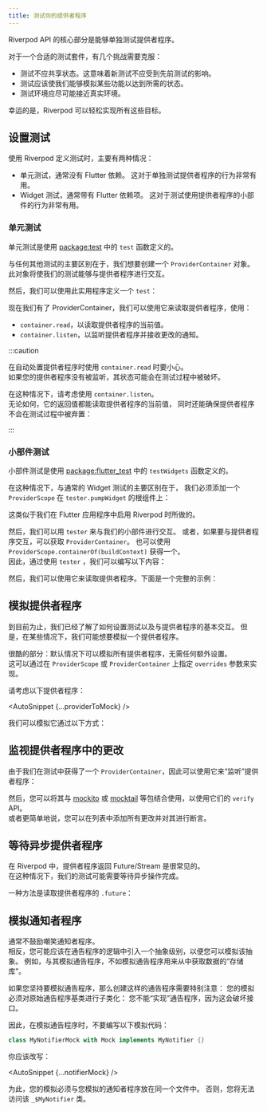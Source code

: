 ```yaml
---
title: 测试你的提供者程序
---
```



<!---
A core part of the Riverpod API is the ability to test your providers in isolation.
-->
Riverpod API 的核心部分是能够单独测试提供者程序。

<!---
For a proper test suite, there are a few challenges to overcome:
-->
对于一个合适的测试套件，有几个挑战需要克服：

<!---
- Tests should not share state. This means that new tests should
  not be affected by the previous tests.
- Tests should give us the ability to mock certain functionalities
  to achieve the desired state.
- The test environment should be as close as possible to the real
  environment.
-->
- 测试不应共享状态。这意味着新测试不应受到先前测试的影响。
- 测试应该使我们能够模拟某些功能以达到所需的状态。
- 测试环境应尽可能接近真实环境。

<!---
Fortunately, Riverpod makes it easy to achieve all of these goals.
-->
幸运的是，Riverpod 可以轻松实现所有这些目标。

<!---
## Setting up a test
-->
## 设置测试

<!---
When defining a test with Riverpod, there are two main scenarios:
-->
使用 Riverpod 定义测试时，主要有两种情况：

<!---
- Unit tests, usually with no Flutter dependency.
  This can be useful for testing the behavior of a provider in isolation.
- Widget tests, usually with a Flutter dependency.
  This can be useful for testing the behavior of a widget that uses a provider.
-->
- 单元测试，通常没有 Flutter 依赖。
  这对于单独测试提供者程序的行为非常有用。
- Widget 测试，通常带有 Flutter 依赖项。
  这对于测试使用提供者程序的小部件的行为非常有用。

<!---
### Unit tests
-->
### 单元测试

<!---
Unit tests are defined using the `test` function from [package:test](https://pub.dev/packages/test).
-->
单元测试是使用 [package:test](https://pub.dev/packages/test) 中的 `test` 函数定义的。

<!---
The main difference with any other test is that we will want to create
a `ProviderContainer` object. This object will enable our test to interact
with providers.
-->
与任何其他测试的主要区别在于，我们想要创建一个 `ProviderContainer` 对象。
此对象将使我们的测试能够与提供者程序进行交互。

<!---
Then, we can define a `test` using this utility:
-->
然后，我们可以使用此实用程序定义一个 `test`：

<AutoSnippet raw={unitTest} />

<!---
Now that we have a ProviderContainer, we can use it to read providers using:
-->
现在我们有了 ProviderContainer，我们可以使用它来读取提供者程序，使用：

<!---
- `container.read`, to read the current value of a provider.
- `container.listen`, to listen to a provider and be notified of changes.
-->
- `container.read`，以读取提供者程序的当前值。
- `container.listen`，以监听提供者程序并接收更改的通知。

:::caution
<!---
Be careful when using `container.read` when providers are automatically disposed.  
If your provider is not listened to, chances are that its state will get destroyed
in the middle of your test.
-->
在自动处置提供者程序时使用 `container.read` 时要小心。  
如果您的提供者程序没有被监听，其状态可能会在测试过程中被破坏。

<!---
In that case, consider using `container.listen`.  
Its return value enables reading the current value of provider anyway,
but will also ensure that the provider is not disposed in the middle of your test:
-->
在这种情况下，请考虑使用 `container.listen`。  
无论如何，它的返回值都能读取提供者程序的当前值，
同时还能确保提供者程序不会在测试过程中被弃置：

<AutoSnippet raw={autoDisposeListen} />
:::

<!---
### Widget tests
-->
### 小部件测试

<!---
Widget tests are defined using the `testWidgets` function from [package:flutter_test](https://pub.dev/packages/flutter_test).
-->
小部件测试是使用 [package:flutter_test](https://pub.dev/packages/flutter_test) 中的 `testWidgets` 函数定义的。

<!---
In this case, the main difference with usual Widget tests is that we must add
a `ProviderScope` widget at the root of `tester.pumpWidget`:
-->
在这种情况下，与通常的 Widget 测试的主要区别在于，
我们必须添加一个 `ProviderScope` 在 `tester.pumpWidget` 的根组件上：

<AutoSnippet raw={widgetTest} />

<!---
This is similar to what we do when we enable Riverpod in our Flutter app.
-->
这类似于我们在 Flutter 应用程序中启用 Riverpod 时所做的。

<!---
Then, we can use `tester` to interact with our widget.
Alternatively if you want to interact with providers, you can obtain
a `ProviderContainer`.
One can be obtained using `ProviderScope.containerOf(buildContext)`.  
By using `tester`, we can therefore write the following:
-->
然后，我们可以用 `tester` 来与我们的小部件进行交互。
或者，如果要与提供者程序交互，可以获取 `ProviderContainer`。
也可以使用 `ProviderScope.containerOf(buildContext)` 获得一个。  
因此，通过使用 `tester` ，我们可以编写以下内容：

<AutoSnippet raw={widgetContainerOf} />

<!---
We can then use it to read providers. Here's a full example:
-->
然后，我们可以使用它来读取提供者程序。下面是一个完整的示例：

<AutoSnippet raw={fullWidgetTest} />

<!---
## Mocking providers
-->
## 模拟提供者程序

<!---
So far, we've seen how to set up a test and basic interactions with providers.
However, in some cases, we may want to mock a provider.
-->
到目前为止，我们已经了解了如何设置测试以及与提供者程序的基本交互。
但是，在某些情况下，我们可能想要模拟一个提供者程序。

<!---
The cool part: All providers can be mocked by default, without any additional setup.  
This is possible by specifying the `overrides` parameter on either
`ProviderScope` or `ProviderContainer`.
-->
很酷的部分：默认情况下可以模拟所有提供者程序，无需任何额外设置。  
这可以通过在 `ProviderScope` 或 `ProviderContainer` 上指定 `overrides` 参数来实现。

<!---
Consider the following provider:
-->
请考虑以下提供者程序：

<AutoSnippet {...providerToMock} />

<!---
We can mock it using:
-->
我们可以模拟它通过以下方式：

<AutoSnippet raw={mockProvider} />

<!---
## Spying on changes in a provider
-->
## 监视提供者程序中的更改

<!---
Since we obtained a `ProviderContainer` in our tests, it is possible to
use it to "listen" to a provider:
-->
由于我们在测试中获得了一个 `ProviderContainer`，因此可以使用它来“监听”提供者程序：

<AutoSnippet raw={listenProvider} />

<!---
You can then combine this with packages such as [mockito](https://pub.dev/packages/mockito)
or [mocktail](https://pub.dev/packages/mocktail) to use their `verify` API.  
Or more simply, you can add all changes in a list and assert on it.
-->
然后，您可以将其与 [mockito](https://pub.dev/packages/mockito)
或 [mocktail](https://pub.dev/packages/mocktail) 等包结合使用，以使用它们的 `verify` API。  
或者更简单地说，您可以在列表中添加所有更改并对其进行断言。

<!---
## Awaiting asynchronous providers
-->
## 等待异步提供者程序

<!---
In Riverpod, it is very common for providers to return a Future/Stream.  
In that case, chances are that our tests need to await for that asynchronous operation
to be completed.
-->
在 Riverpod 中，提供者程序返回 Future/Stream 是很常见的。  
在这种情况下，我们的测试可能需要等待异步操作完成。

<!---
One way to do so is to read the `.future` of a provider:
-->
一种方法是读取提供者程序的 `.future`： 

<AutoSnippet raw={awaitFuture} />

<!---
## Mocking Notifiers
-->
## 模拟通知者程序

<!---
It is generally discouraged to mock Notifiers.  
Instead, you should likely introduce a level of abstraction in the logic of your
Notifier, such that you can mock that abstraction.
For instance, rather than mocking a Notifier, you could mock a "repository"
that the Notifier uses to fetch data from.
-->
通常不鼓励嘲笑通知者程序。  
相反，您可能应该在通告程序的逻辑中引入一个抽象级别，以便您可以模拟该抽象。
例如，与其模拟通告程序，不如模拟通告程序用来从中获取数据的“存储库”。

<!---
If you insist on mocking a Notifier, there is a special consideration
to create such a mock: Your mock must subclass the original Notifier
base class: You cannot "implement" Notifier, as this would break the interface.
-->
如果您坚持要模拟通告程序，那么创建这样的通告程序需要特别注意：
您的模拟必须对原始通告程序基类进行子类化：
您不能“实现”通告程序，因为这会破坏接口。

<!---
As such, when mocking a Notifier, instead of writing the following mockito code:
-->
因此，在模拟通告程序时，不要编写以下模拟代码：

```dart
class MyNotifierMock with Mock implements MyNotifier {}
```

<!---
You should instead write:
-->
你应该改写：

<AutoSnippet {...notifierMock} />

<When codegen={true}>

<!---
For this to work, your mock will have to be placed in the same file as the
Notifier you are mocking. Otherwise you would not have access to the `_$MyNotifier` class.
-->
为此，您的模拟必须与您模拟的通知者程序放在同一个文件中。
否则，您将无法访问该 `_$MyNotifier` 类。

</When>
